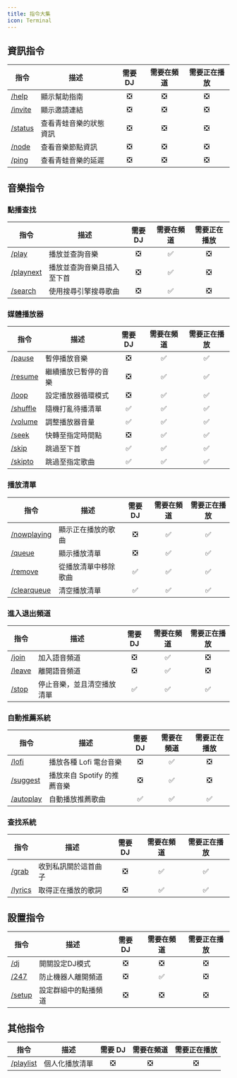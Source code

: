 ```yaml
---
title: 指令大集
icon: Terminal
---
```

## 資訊指令
| 指令 | 描述 | 需要 DJ | 需要在頻道 | 需要正在播放 |
| ---- | ---- | :----: | :----: | :----: |
| [/help](/docs/frogmusic/cmd/info/help) | 顯示幫助指南 | ❎ | ❎ | ❎ |
| [/invite](/docs/frogmusic/cmd/info/invite) | 顯示邀請連結 | ❎ | ❎ | ❎ |
| [/status](/docs/frogmusic/cmd/info/status) | 查看青蛙音樂的狀態資訊 | ❎ | ❎ | ❎ |
| [/node](/docs/frogmusic/cmd/info/node) | 查看音樂節點資訊 | ❎ | ❎ | ❎ |
| [/ping](/docs/frogmusic/cmd/info/ping) | 查看青蛙音樂的延遲 | ❎ | ❎ | ❎ |

## 音樂指令
### 點播查找
| 指令 | 描述 | 需要 DJ | 需要在頻道 | 需要正在播放 |
| ---- | ---- | :----: | :----: | :----: |
| [/play](/docs/frogmusic/cmd/music/psearch/play) | 播放並查詢音樂 | ❎ | ✅ | ❎ |
| [/playnext](/docs/frogmusic/cmd/music/psearch/playnext) | 播放並查詢音樂且插入至下首 | ❎ | ✅ | ❎ |
| [/search](/docs/frogmusic/cmd/music/psearch/search) | 使用搜尋引擎搜尋歌曲 | ❎ | ✅ | ❎ |

### 媒體播放器
| 指令 | 描述 | 需要 DJ | 需要在頻道 | 需要正在播放 |
| ---- | ---- | :----: | :----: | :----: |
| [/pause](/docs/frogmusic/cmd/music/player/pause) | 暫停播放音樂 | ❎ | ✅ | ✅ |
| [/resume](/docs/frogmusic/cmd/music/player/resume) | 繼續播放已暫停的音樂 | ❎ | ✅ | ✅ |
| [/loop](/docs/frogmusic/cmd/music/player/loop) | 設定播放器循環模式 | ❎ | ✅ | ✅ |
| [/shuffle](/docs/frogmusic/cmd/music/player/shuffle) | 隨機打亂待播清單 | ✅ | ✅ | ✅ |
| [/volume](/docs/frogmusic/cmd/music/player/volume) | 調整播放器音量 | ✅ | ✅ | ✅ |
| [/seek](/docs/frogmusic/cmd/music/player/seek) | 快轉至指定時間點 | ❎ | ✅ | ✅ |
| [/skip](/docs/frogmusic/cmd/music/player/skip) | 跳過至下首 | ✅ | ✅ | ✅ |
| [/skipto](/docs/frogmusic/cmd/music/player/skipto) | 跳過至指定歌曲 | ✅ | ✅ | ✅ |

### 播放清單
| 指令 | 描述 | 需要 DJ | 需要在頻道 | 需要正在播放 |
| ---- | ---- | :----: | :----: | :----: |
| [/nowplaying](/docs/frogmusic/cmd/music/queuea/nowplaying) | 顯示正在播放的歌曲 | ❎ | ✅ | ✅ |
| [/queue](/docs/frogmusic/cmd/music/queuea/queue) | 顯示播放清單 | ❎ | ✅ | ✅ |
| [/remove](/docs/frogmusic/cmd/music/queuea/remove) | 從播放清單中移除歌曲 | ✅ | ✅ | ✅ |
| [/clearqueue](/docs/frogmusic/cmd/music/queuea/clearqueue) | 清空播放清單 | ✅ | ✅ | ✅ |

### 進入退出頻道
| 指令 | 描述 | 需要 DJ | 需要在頻道 | 需要正在播放 |
| ---- | ---- | :----: | :----: | :----: |
| [/join](/docs/frogmusic/cmd/music/joinleave/join) | 加入語音頻道 | ❎ | ✅ | ❎ |
| [/leave](/docs/frogmusic/cmd/music/joinleave/leave) | 離開語音頻道 | ❎ | ✅ | ❎ |
| [/stop](/docs/frogmusic/cmd/music/joinleave/stop) | 停止音樂，並且清空播放清單 | ✅ | ✅ | ✅ |

### 自動推薦系統
| 指令 | 描述 | 需要 DJ | 需要在頻道 | 需要正在播放 |
| ---- | ---- | :----: | :----: | :----: |
| [/lofi](/docs/frogmusic/cmd/music/suggestion/lofi) | 播放各種 Lofi 電台音樂 | ❎ | ✅ | ❎ |
| [/suggest](/docs/frogmusic/cmd/music/suggestion/suggest) | 播放來自 Spotify 的推薦音樂 | ❎ | ✅ | ❎ |
| [/autoplay](/docs/frogmusic/cmd/music/suggestion/autoplay) | 自動播放推薦歌曲 | ✅ | ✅ | ✅ |

### 查找系統
| 指令 | 描述 | 需要 DJ | 需要在頻道 | 需要正在播放 |
| ---- | ---- | :----: | :----: | :----: |
| [/grab](/docs/frogmusic/cmd/music/search/grab) | 收到私訊關於這首曲子 | ❎ | ✅ | ✅ |
| [/lyrics](/docs/frogmusic/cmd/music/search/lyrics) | 取得正在播放的歌詞 | ❎ | ✅ | ✅ |

## 設置指令
| 指令 | 描述 | 需要 DJ | 需要在頻道 | 需要正在播放 |
| ---- | ---- | :----: | :----: | :----: |
| [/dj](/docs/frogmusic/cmd/settings/dj) | 開關設定DJ模式 | ❎ | ❎ | ❎ |
| [/247](/docs/frogmusic/cmd/settings/247) | 防止機器人離開頻道 | ❎ | ✅ | ❎ |
| [/setup](/docs/frogmusic/cmd/settings/setup) | 設定群組中的點播頻道 | ❎ | ❎ | ❎ |

## 其他指令
| 指令 | 描述 | 需要 DJ | 需要在頻道 | 需要正在播放 |
| ---- | ---- | :----: | :----: | :----: |
| [/playlist](/docs/frogmusic/cmd/other/playlist) | 個人化播放清單 | ❎ | ❎ | ❎ |